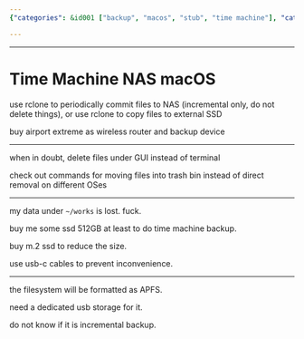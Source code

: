 ```yaml
---
{"categories": &id001 ["backup", "macos", "stub", "time machine"], "category": "Data Backup", "date": "2022-07-28 12:59:47", "description": "In this article, the author discusses their backup plan that involves using rclone to periodically commit files to a NAS or external SSD. They also consider using an Airport Extreme router and investing in an SSD with USB-C cables for improved efficiency and convenience.", "tags": *id001, "title": "Time Machine NAS macOS"}

---
```


------

# Time Machine NAS macOS

use rclone to periodically commit files to NAS (incremental only, do not delete things), or use rclone to copy files to external SSD

buy airport extreme as wireless router and backup device

----

when in doubt, delete files under GUI instead of terminal

check out commands for moving files into trash bin instead of direct removal on different OSes

----

my data under `~/works` is lost. fuck.

buy me some ssd 512GB at least to do time machine backup.

buy m.2 ssd to reduce the size.

use usb-c cables to prevent inconvenience.

----

the filesystem will be formatted as APFS.

need a dedicated usb storage for it.

do not know if it is incremental backup.

